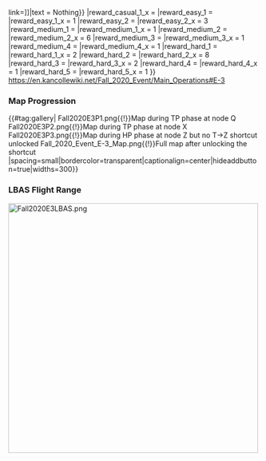 {{Event/MapPageHeader
|form = 
|spreadsheet = 
|thread = 
}}
{{Event/MapInfo
|en = Escort Convoy PQ17!
|jp = PQ17船団を護衛せよ！
|romaji = PQ17-sendan o goei seyo!
|tag = E3
|mechanics = 
<!--
|transport = true
-->
|hp_casual = 400 TP + 500 TP + 5880
|hp_easy = 400 TP + 500 TP + 5880
|hp_medium = 450 TP + 720 TP + 6370
|hp_hard = 600 TP + 900 TP + 6860
<!--
|show_kills = true
|kills_all = 
|kills_easy = ?
|kills_medium = ?
|kills_hard = ?
-->
|reward_all = {{ShipBattleCardKai|Washington}}
|reward_casual_1 = {{ItemStack|item = [[File:Catbomb.png{{!}}50px{{!}}link=]]|text = Nothing}}
|reward_casual_1_x = 
|reward_easy_1 = {{EquipmentCardKai|Medal|icon=true|size=50px}}
|reward_easy_1_x = 1
|reward_easy_2 = {{EquipmentCardKai|Improvement Material|icon=true|size=50px}}
|reward_easy_2_x = 3
|reward_medium_1 = {{EquipmentCardKai|Medal|icon=true|size=50px}}
|reward_medium_1_x = 1
|reward_medium_2 = {{EquipmentCardKai|Improvement Material|icon=true|size=50px}}
|reward_medium_2_x = 6
|reward_medium_3 = {{EquipmentCardKai|New Model Gun Mount Improvement Material|icon=true|size=50px}}
|reward_medium_3_x = 1
|reward_medium_4 = {{EquipmentCardKai|Do 17 Z-2|size=50px}}
|reward_medium_4_x = 1
|reward_hard_1 = {{EquipmentCardKai|Medal|icon=true|size=50px}}
|reward_hard_1_x = 2
|reward_hard_2 = {{EquipmentCardKai|Improvement Material|icon=true|size=50px}}
|reward_hard_2_x = 8
|reward_hard_3 = {{EquipmentCardKai|New Model Gun Mount Improvement Material|icon=true|size=50px}}
|reward_hard_3_x = 2
|reward_hard_4 = {{EquipmentCardKai/Stars|Do 17 Z-2|size=50px|2}}
|reward_hard_4_x = 1
|reward_hard_5 = {{EquipmentCardKai|16inch Triple Gun Mount Mk.6 + GFCS|size=50px}}
|reward_hard_5_x = 1
}}
{{MapBranchingTable
|title = E-3 Branching Rules
|expand = true
|id = 49-3
|order = 0,1,2,C,D,E,F,R,G,H,T,K,L,M,U

|0 -> 1 = * Do not meet the requirements to start at 2.
|0 -> 2 = 
* Meet '''ALL''' of the following requirements:
** Start point 2 is unlocked.
** Surface Task Force

|1 -> A/empty = * Transport Combined Fleet
|1 -> B/empty = * Carrier/Surface Task Force

|2 -> D = * Do not meet the requirements to go to R.
|2 -> R = 
* Meet '''ALL''' of the following requirements:
** Amount of DD ≥ 4
** Amount of (F)BB(V)+CV(L/B) ≤ 3

|C -> E/empty = * If fleet contains BBV, fleet must either be Fast or contain at least 2 CL.
|C -> F = * Do not meet the requirements to go to E.

|D -> F = 
* No requirement during Phase 1.
* During the latter phases, meet '''ALL''' of the following requirements:
** Carrier Task Force
** Amount of (F)BB(V)+CV(L/B) ≤ 3
|D -> R = * Do not meet the requirements to go to F.

|E/empty -> G = * Do not meet the requirements to go to H.
|E/empty -> H = 
* If Transport Combined Fleet, meet the following requirement:
** If amount of BBV+CVL ≥ 2, fleet must either be Fast or contain at least 2 CL.
* Surface Task Force has no requirements.

|F -> E/empty =
* Meet '''ANY''' of the following requirements:
** Transport Combined Fleet
** Fast Surface Task Force
** Amount of CL ≥ 3
|F -> G = * Do not meet the requirements to go to E.

|R -> F = * Do not meet the requirements to go to either G or S.
|R -> G = 
* Meet '''ALL''' of the following requirements:
** Do not meet the requirements to go to S.
** Surface Task Force
** Fast Fleet
** Amount of (F)BB(V)+CV(L/B) ≤ 3
* Alternatively, amount of SS(V) ≥ 6
|R -> S/empty = 
* Meet '''ALL''' of the following requirements:
** Surface Task Force
** Fast Fleet
** Amount of (F)BB(V)+CV(L/B) ≤ 2

|G -> H = * Do not meet the requirements to go to S.
|G -> S/empty = 
* Meet '''ANY''' of the following requirements:
** Amount of DD ≥ 4
** Amount of CL ≥ 2

|H -> I = 
* Do not meet the requirements to go to J.
|H -> J = 
* Meet '''ANY''' of the following requirements:
** Amount of DD ≥ 4
** Amount of CL ≥ 2

|T -> J = * Do not meet the requirements to go to either K or Z.
|T -> K = 
* Meet '''ALL''' of the following requirements:
** Do not meet the requirements to go to Z.
** No SS(V)
|T -> Z = 
* Meet '''ALL''' of the following requirements:
** Shortcut to node Z is unlocked.
** Pass the LoS check.
** No SS(V)

|K -> L/empty = 
* No requirements in Phase 1 and 2.
* If Phase 3, Transport Combined Fleet
|K -> Y/empty = * Do not meet the requirements to go to either L or Z.
|K -> Z = 
* Meet '''ALL''' of the following requirements:
** Carrier/Surface Task Force
** Pass the LoS check.

|L/empty -> M/resource, P = * Choose your own adventure!

|M/resource -> N/empty = 
* Meet '''ALL''' of the following requirements:
** Pass the LoS check
** Fleet contains either {{ShipLink|Akitsushima Kai|text=Akitsushima Kai}} or {{ShipLink|Akashi Kai|text=Akashi Kai}}
|M/resource -> O/empty = * Do not meet the requirements to go to either N or Q.
|M/resource -> Q = * Pass the LoS check, but fail to meet the requirements to go to N.

|U/resource -> V/empty = * Fail the LoS check
|U/resource -> X = * Pass the LoS check
}}
{{clear}}
https://en.kancollewiki.net/Fall_2020_Event/Main_Operations#E-3
{{clear}}
===Map Progression===
{{#tag:gallery|
Fall2020E3P1.png{{!}}Map during TP phase at node Q
Fall2020E3P2.png{{!}}Map during TP phase at node X
Fall2020E3P3.png{{!}}Map during HP phase at node Z but no T->Z shortcut unlocked
Fall_2020_Event_E-3_Map.png{{!}}Full map after unlocking the shortcut
|spacing=small|bordercolor=transparent|captionalign=center|hideaddbutton=true|widths=300}}
===LBAS Flight Range===
[[File:Fall2020E3LBAS.png|500px|center]]
{{clear}}
{{Event/MapPageFooter}}